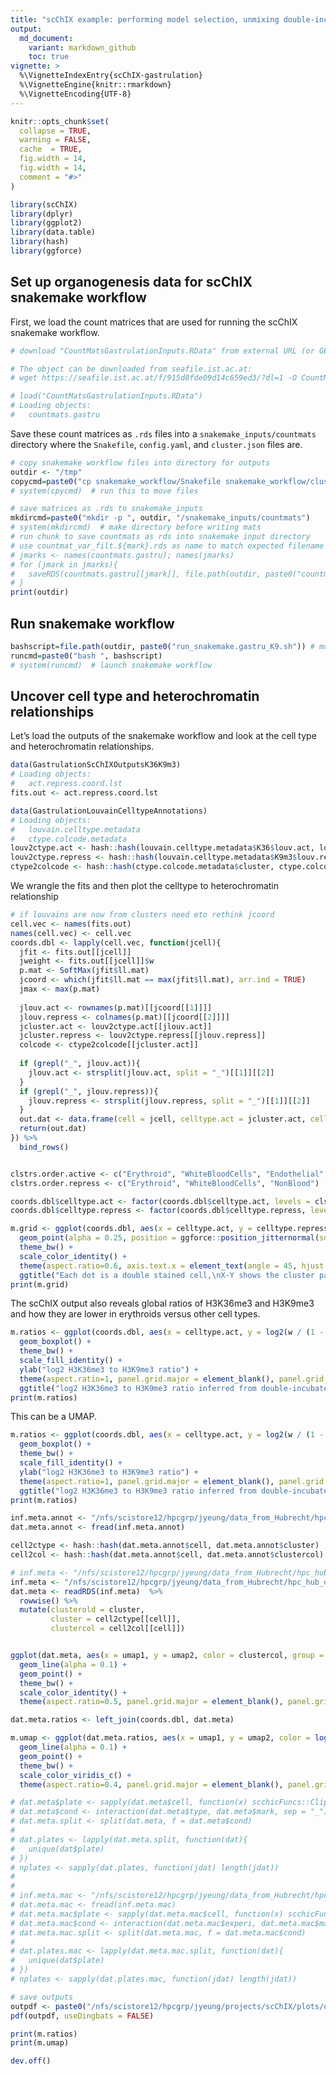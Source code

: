 ```yaml
---
title: "scChIX example: performing model selection, unmixing double-incubated cells, and linking UMAPs"
output:
  md_document:
    variant: markdown_github
    toc: true
vignette: >
  %\VignetteIndexEntry{scChIX-gastrulation}
  %\VignetteEngine{knitr::rmarkdown}
  %\VignetteEncoding{UTF-8}
---
```



```r
knitr::opts_chunk$set(
  collapse = TRUE,
  warning = FALSE,
  cache  = TRUE,
  fig.width = 14,
  fig.width = 14,
  comment = "#>"
)
```


```r
library(scChIX)
library(dplyr)
library(ggplot2)
library(data.table)
library(hash)
library(ggforce)
```

## Set up organogenesis data for scChIX snakemake workflow 

First, we load the count matrices that are used for running the scChIX snakemake workflow. 

```r
# download "CountMatsGastrulationInputs.RData" from external URL (or GEO) because github doesn't allow files >100MB. 

# The object can be downloaded from seafile.ist.ac.at: 
# wget https://seafile.ist.ac.at/f/915d8fde09d14c659ed3/?dl=1 -O CountMatsGastrulationInputs.RData

# load("CountMatsGastrulationInputs.RData")
# Loading objects:
#   countmats.gastru

```

Save these count matrices as `.rds` files into a `snakemake_inputs/countmats` directory where the `Snakefile`, `config.yaml`, and `cluster.json` files are. 

```r
# copy snakemake workflow files into directory for outputs
outdir <- "/tmp"
copycmd=paste0("cp snakemake_workflow/Snakefile snakemake_workflow/cluster.json snakemake_workflow/config.yaml snakemake_workflow/run_snakemake.gastru_K9.sh", outdir)
# system(cpycmd)  # run this to move files

# save matrices as .rds to snakemake_inputs
mkdircmd=paste0("mkdir -p ", outdir, "/snakemake_inputs/countmats")
# system(mkdircmd)  # make directory before writing mats
# run chunk to save countmats as rds into snakemake input directory
# use countmat_var_filt.${mark}.rds as name to match expected filename in Snakemake workflow
# jmarks <- names(countmats.gastru); names(jmarks)
# for (jmark in jmarks){
#   saveRDS(countmats.gastru[[jmark]], file.path(outdir, paste0("countmat_var_filt.", jmark, ".rds")))
# }
print(outdir)
```

## Run snakemake workflow 

```r
bashscript=file.path(outdir, paste0("run_snakemake.gastru_K9.sh")) # modify for your specific conda environment and HPC cluster settings
runcmd=paste0("bash ", bashscript)
# system(runcmd)  # launch snakemake workflow
```

## Uncover cell type and heterochromatin relationships

Let's load the outputs of the snakemake workflow and look at the cell type and 
heterochromatin relationships. 

```r
data(GastrulationScChIXOutputsK36K9m3)
# Loading objects:
#   act.repress.coord.lst
fits.out <- act.repress.coord.lst

data(GastrulationLouvainCelltypeAnnotations)
# Loading objects:
#   louvain.celltype.metadata
#   ctype.colcode.metadata
louv2ctype.act <- hash::hash(louvain.celltype.metadata$K36$louv.act, louvain.celltype.metadata$K36$cluster)
louv2ctype.repress <- hash::hash(louvain.celltype.metadata$K9m3$louv.repress, louvain.celltype.metadata$K9m3$cluster)
ctype2colcode <- hash::hash(ctype.colcode.metadata$cluster, ctype.colcode.metadata$colorcode)
```

We wrangle the fits and then plot the celltype to heterochromatin relationship 

```r
# if louvains are now from clusters need eto rethink jcoord
cell.vec <- names(fits.out)
names(cell.vec) <- cell.vec
coords.dbl <- lapply(cell.vec, function(jcell){
  jfit <- fits.out[[jcell]]
  jweight <- fits.out[[jcell]]$w
  p.mat <- SoftMax(jfit$ll.mat)
  jcoord <- which(jfit$ll.mat == max(jfit$ll.mat), arr.ind = TRUE)
  jmax <- max(p.mat)
  
  jlouv.act <- rownames(p.mat)[[jcoord[[1]]]]
  jlouv.repress <- colnames(p.mat)[[jcoord[[2]]]]
  jcluster.act <- louv2ctype.act[[jlouv.act]]
  jcluster.repress <- louv2ctype.repress[[jlouv.repress]]
  colcode <- ctype2colcode[[jcluster.act]]
  
  if (grepl("_", jlouv.act)){
    jlouv.act <- strsplit(jlouv.act, split = "_")[[1]][[2]]
  }
  if (grepl("_", jlouv.repress)){
    jlouv.repress <- strsplit(jlouv.repress, split = "_")[[1]][[2]]
  }
  out.dat <- data.frame(cell = jcell, celltype.act = jcluster.act, celltype.repress = jcluster.repress, colcode = colcode, lnprob = jmax, w = jweight, stringsAsFactors = FALSE)
  return(out.dat)
}) %>%
  bind_rows()


clstrs.order.active <- c("Erythroid", "WhiteBloodCells", "Endothelial", "NeuralTubeNeuralProgs", "Neurons", "SchwannCellPrecursor", "Epithelial", "MesenchymalProgs", "Cardiomyocytes")
clstrs.order.repress <- c("Erythroid", "WhiteBloodCells", "NonBlood")

coords.dbl$celltype.act <- factor(coords.dbl$celltype.act, levels = clstrs.order.active)
coords.dbl$celltype.repress <- factor(coords.dbl$celltype.repress, levels = clstrs.order.repress)

m.grid <- ggplot(coords.dbl, aes(x = celltype.act, y = celltype.repress, color = colcode)) +
  geom_point(alpha = 0.25, position = ggforce::position_jitternormal(sd_x = 0.08, sd_y = 0.08)) +
  theme_bw() +
  scale_color_identity() + 
  theme(aspect.ratio=0.6, axis.text.x = element_text(angle = 45, hjust = 1, vjust = 1)) + 
  ggtitle("Each dot is a double stained cell,\nX-Y shows the cluster pair it is assigned")
print(m.grid)
```

The scChIX output also reveals global ratios of H3K36me3 and H3K9me3 and how they are lower in erythroids versus other cell types.


```r
m.ratios <- ggplot(coords.dbl, aes(x = celltype.act, y = log2(w / (1 - w)), fill = colcode)) +
  geom_boxplot() + 
  theme_bw() +
  scale_fill_identity() + 
  ylab("log2 H3K36me3 to H3K9me3 ratio") + 
  theme(aspect.ratio=1, panel.grid.major = element_blank(), panel.grid.minor = element_blank(), axis.text.x = element_text(angle = 45, hjust = 1, vjust = 1)) + 
  ggtitle("log2 H3K36me3 to H3K9me3 ratio inferred from double-incubated cells")
print(m.ratios)
```


This can be a UMAP.


```r
m.ratios <- ggplot(coords.dbl, aes(x = celltype.act, y = log2(w / (1 - w)), fill = colcode)) +
  geom_boxplot() + 
  theme_bw() +
  scale_fill_identity() + 
  ylab("log2 H3K36me3 to H3K9me3 ratio") + 
  theme(aspect.ratio=1, panel.grid.major = element_blank(), panel.grid.minor = element_blank(), axis.text.x = element_text(angle = 45, hjust = 1, vjust = 1)) + 
  ggtitle("log2 H3K36me3 to H3K9me3 ratio inferred from double-incubated cells")
print(m.ratios)
```


```r

inf.meta.annot <- "/nfs/scistore12/hpcgrp/jyeung/data_from_Hubrecht/hpc_hub_oudenaarden/scChIX_source_data/Figure_04_scChIX_organo_H3K36me3_and_H3K9me3_metadata_final.txt.gz"
dat.meta.annot <- fread(inf.meta.annot)

cell2ctype <- hash::hash(dat.meta.annot$cell, dat.meta.annot$cluster)
cell2col <- hash::hash(dat.meta.annot$cell, dat.meta.annot$clustercol)

# inf.meta <- "/nfs/scistore12/hpcgrp/jyeung/data_from_Hubrecht/hpc_hub_oudenaarden/scChIX_gastrulation/from_analysis_macbook/objs_from_macbook/metadata_flipped.rds"
inf.meta <- "/nfs/scistore12/hpcgrp/jyeung/data_from_Hubrecht/hpc_hub_oudenaarden/scChIX_gastrulation/from_cluster/metadata/metadata_cleaned.2021-10-04.rds"
dat.meta <- readRDS(inf.meta)  %>%
  rowwise() %>%
  mutate(clusterold = cluster, 
         cluster = cell2ctype[[cell]],
         clustercol = cell2col[[cell]])


ggplot(dat.meta, aes(x = umap1, y = umap2, color = clustercol, group = cell)) + 
  geom_line(alpha = 0.1) + 
  geom_point() + 
  theme_bw() + 
  scale_color_identity() + 
  theme(aspect.ratio=0.5, panel.grid.major = element_blank(), panel.grid.minor = element_blank())

dat.meta.ratios <- left_join(coords.dbl, dat.meta)

m.umap <- ggplot(dat.meta.ratios, aes(x = umap1, y = umap2, color = log2(w / (1 - w)), group = cell)) + 
  geom_line(alpha = 0.1) + 
  geom_point() + 
  theme_bw() + 
  scale_color_viridis_c() + 
  theme(aspect.ratio=0.4, panel.grid.major = element_blank(), panel.grid.minor = element_blank(), legend.position = "bottom")

# dat.meta$plate <- sapply(dat.meta$cell, function(x) scchicFuncs::ClipLast(x = x, jsep = "_"))
# dat.meta$cond <- interaction(dat.meta$type, dat.meta$mark, sep = "_")
# dat.meta.split <- split(dat.meta, f = dat.meta$cond)
# 
# dat.plates <- lapply(dat.meta.split, function(dat){
#   unique(dat$plate)
# })
# nplates <- sapply(dat.plates, function(jdat) length(jdat))
# 
# 
# inf.meta.mac <- "/nfs/scistore12/hpcgrp/jyeung/data_from_Hubrecht/hpc_hub_oudenaarden/scChIX_differentiation/for_databank/processed_data/scchix_macrophage_differentiation_dat_meta_merged_H3K4me1_and_H3K36me3.txt.gz"
# dat.meta.mac <- fread(inf.meta.mac)
# dat.meta.mac$plate <- sapply(dat.meta.mac$cell, function(x) scchicFuncs::ClipLast(x = x, jsep = "_"))
# dat.meta.mac$cond <- interaction(dat.meta.mac$experi, dat.meta.mac$mark, sep = "_")
# dat.meta.mac.split <- split(dat.meta.mac, f = dat.meta.mac$cond)
# 
# dat.plates.mac <- lapply(dat.meta.mac.split, function(dat){
#   unique(dat$plate)
# })
# nplates <- sapply(dat.plates.mac, function(jdat) length(jdat))

# save outputs
outpdf <- paste0("/nfs/scistore12/hpcgrp/jyeung/projects/scChIX/plots/organogenesis_umaps.", Sys.Date(), ".pdf")
pdf(outpdf, useDingbats = FALSE)

print(m.ratios)
print(m.umap)

dev.off()
```
